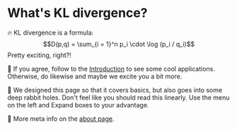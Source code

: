 # What's KL divergence?

🔥 KL divergence is a formula:
$$D(p,q) = \sum_{i = 1}^n p_i \cdot \log (p_i / q_i)$$
Pretty exciting, right?!

🚀 If you agree, follow to the [Introduction](00-introduction) to see some cool applications. Otherwise, do likewise and maybe we excite you a bit more.

🧭 We designed this page so that it covers basics, but also goes into some deep rabbit holes. Don't feel like you should read this linearly. Use the menu on the left and Expand boxes to your advantage.

👥 More meta info on the [about page](about).
